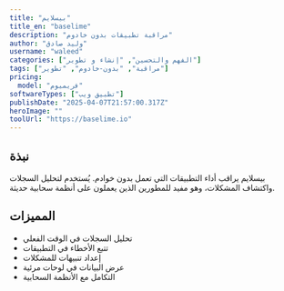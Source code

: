 ---
title: "بيسلايم"
title_en: "baselime"
description: "مراقبة تطبيقات بدون خادوم"
author: "وليد صادق"
username: "waleed"
categories: ["الفهم والتحسين", "إنشاء و تطوير"]
tags: ["مراقبة", "بدون-خادوم", "تطوير"]
pricing:
  model: "فريميوم"
softwareTypes: ["تطبيق ويب"]
publishDate: "2025-04-07T21:57:00.317Z"
heroImage: ""
toolUrl: "https://baselime.io"
---
## نبذة
بيسلايم يراقب أداء التطبيقات التي تعمل بدون خوادم. يُستخدم لتحليل السجلات واكتشاف المشكلات، وهو مفيد للمطورين الذين يعملون على أنظمة سحابية حديثة.

## المميزات
- تحليل السجلات في الوقت الفعلي
- تتبع الأخطاء في التطبيقات
- إعداد تنبيهات للمشكلات
- عرض البيانات في لوحات مرئية
- التكامل مع الأنظمة السحابية